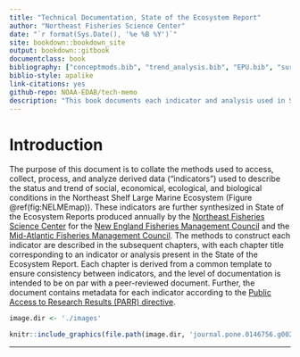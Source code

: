 ```yaml
---
title: "Technical Documentation, State of the Ecosystem Report"
author: "Northeast Fisheries Science Center"
date: "`r format(Sys.Date(), '%e %B %Y')`"
site: bookdown::bookdown_site
output: bookdown::gitbook
documentclass: book
bibliography: ["conceptmods.bib", "trend_analysis.bib", "EPU.bib", "survey_data.bib", "Bennet_indicator.bib", "Revenue_Diversity.bib", "Aquaculture.bib", "NE_HAB.bib", "MAB_HAB.bib", "Comm_rel_vuln.bib", "Comm_climate_vuln.bib", "RW.bib", "thermal_hab_proj.bib", "occupancy.bib", "long_term_sst.bib", "seasonal_sst_anomaly_maps.bib", "Ich_div.bib", "Species_dist.bib", "CHL_PPD.bib", "zooplankton.bib", "Condition.bib", "productivity_tech_memo.bib"]
biblio-style: apalike
link-citations: yes
github-repo: NOAA-EDAB/tech-memo
description: "This book documents each indicator and analysis used in State of the Ecosystem reporting"
---
```

# Introduction {-}

The purpose of this document is to collate the methods used to access, collect, process, and analyze derived data ("indicators") used to describe the status and trend of social, economical, ecological, and biological conditions in the Northeast Shelf Large Marine Ecosystem (Figure \@ref(fig:NELMEmap)). These indicators are further synthesized in State of the Ecosystem Reports produced annually by the [Northeast Fisheries Science Center](https://www.nefsc.noaa.gov/) for the [New England Fisheries Management Council](https://www.nefmc.org/) and the [Mid-Atlantic Fisheries Management Council](http://www.mafmc.org/). The methods to construct each indicator are described in the subsequent chapters, with each chapter title corresponding to an indicator or analysis present in the State of the Ecosystem Report. Each chapter is derived from a common template to ensure consistency between indicators, and the level of documentation is intended to be on par with a peer-reviewed document. Further, the document contains metadata for each indicator according to the [Public Access to Research Results (PARR) directive](http://obamawhitehouse.archives.gov/sites/default/files/microsites/ostp/ostp_public_access_memo_2013.pdf).

```r

image.dir <- './images'

knitr::include_graphics(file.path(image.dir, 'journal.pone.0146756.g002.PNG'))

```


--------------
